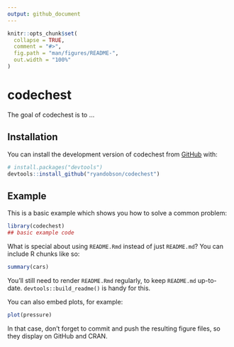 ```yaml
---
output: github_document
---
```


<!-- README.md is generated from README.Rmd. Please edit that file -->

```r
knitr::opts_chunk$set(
  collapse = TRUE,
  comment = "#>",
  fig.path = "man/figures/README-",
  out.width = "100%"
)
```

# codechest

<!-- badges: start -->
<!-- badges: end -->

The goal of codechest is to ...

## Installation

You can install the development version of codechest from [GitHub](https://github.com/) with:

``` r
# install.packages("devtools")
devtools::install_github("ryandobson/codechest")
```

## Example

This is a basic example which shows you how to solve a common problem:

```r
library(codechest)
## basic example code
```

What is special about using `README.Rmd` instead of just `README.md`? You can include R chunks like so:

```r
summary(cars)
```

You'll still need to render `README.Rmd` regularly, to keep `README.md` up-to-date. `devtools::build_readme()` is handy for this.

You can also embed plots, for example:

```r
plot(pressure)
```

In that case, don't forget to commit and push the resulting figure files, so they display on GitHub and CRAN.
